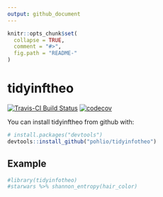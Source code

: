 ```yaml
---
output: github_document
---
```


<!-- README.md is generated from README.Rmd. Please edit that file -->

```r
knitr::opts_chunk$set(
  collapse = TRUE,
  comment = "#>",
  fig.path = "README-"
)
```

# tidyinftheo

[![Travis-CI Build Status](https://travis-ci.org/pohlio/tidyinfotheo.svg?branch=master)](https://travis-ci.org/pohlio/tidyinfotheo)
[![codecov](https://codecov.io/gh/pohlio/tidyinfotheo/branch/master/graph/badge.svg)](https://codecov.io/gh/pohlio/tidyinfotheo)

You can install tidyinftheo from github with:

```R
# install.packages("devtools")
devtools::install_github("pohlio/tidyinfotheo")
```

## Example

```r
#library(tidyinfotheo)
#starwars %>% shannon_entropy(hair_color)
```
